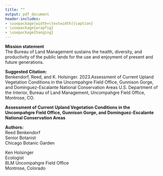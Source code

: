 ```yaml
---
title: ""
output: pdf_document
header-includes:
- \usepackage[width=\textwidth]{caption}
- \usepackage{wrapfig}
- \usepackage{hanging}
---
```


\pagenumbering{gobble}
\vspace*{11cm}

**Mission statement**  
The Bureau of Land Management sustains the health, diversity, and productivity of the public lands 
for the use and enjoyment of present and future generations.

\vspace{3cm}

**Suggested Citation:**  
\hangpara{1.5em}{2} Benkendorf, Reed, and K. Holsinger. 2023.Assessment of Current Upland Vegetation Conditions in the
Uncompahgre Field Office, Gunnison Gorge, and Dominguez-Escalante National Conservation Areas U.S. Department of the Interior, Bureau of Land Management, Uncompahgre Field Office, Montrose, CO. 

\newpage

\LARGE
**Assessment of Current Upland Vegetation Conditions in the Uncompahgre Field Office, Gunnison Gorge, and Dominguez-Escalante National Conservation Areas**
\normalsize

\vspace{5cm}

**Authors:**  
Reed Benkendorf  
Senior Botanist  
Chicago Botanic Garden  

\vspace{2cm}

Ken Holsinger  
Ecologist  
BLM Uncompahgre Field Office  
Montrose, Colorado  



